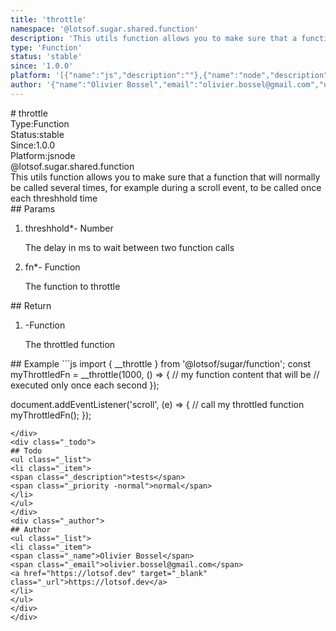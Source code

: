```yaml
---
title: 'throttle'
namespace: '@lotsof.sugar.shared.function'
description: 'This utils function allows you to make sure that a function that will normally be called several times, for example during a scroll event, to be called once each threshhold time'
type: 'Function'
status: 'stable'
since: '1.0.0'
platform: '[{"name":"js","description":""},{"name":"node","description":""}]'
author: '{"name":"Olivier Bossel","email":"olivier.bossel@gmail.com","url":"https://lotsof.dev"}'
---
```

<div class="docmap-mdx">
# throttle
<div class="_metas">
<div class="_type"><span class="_type-label">Type:</span><span class="_type-value">Function</span></div>
<div class="_status"><span class="_status-label">Status:</span><span class="_status-value -stable">stable</span></div>
<div class="_since"><span class="_since-label">Since:</span><span class="_since-value">1.0.0</span></div>
<div class="_platform"><span class="_platform-label">Platform:</span><span class="_platform-value -js">js</span><span class="_platform-value -node">node</span></div>
</div>
<div class="_namespace">@lotsof.sugar.shared.function</div>
<div class="_description typo-lead typo-format">
This utils function allows you to make sure that a function that will normally be called
several times, for example during a scroll event, to be called once each threshhold time
</div>
<div class="_params">
## Params
<ol class="_list">
<li class="_item">
<span class="_name">threshhold<span class="_required">*</span></span><span class="_default">-</span> <span class="_type">Number</span>
<p class="_description">The delay in ms to wait between two function calls</p>
</li>
<li class="_item">
<span class="_name">fn<span class="_required">*</span></span><span class="_default">-</span> <span class="_type">Function</span>
<p class="_description">The function to throttle</p>
</li>
</ol>
</div>
<div class="_return">
## Return
<ol class="_list">
<li class="_item">
<span class="_default">-</span><span class="_type">Function</span>
<p class="_description">The throttled function</p>
</li>
</ol>
</div>
<div class="_examples">
## Example
```js
import { __throttle } from '@lotsof/sugar/function';
const myThrottledFn = __throttle(1000, () => {
		// my function content that will be
		// executed only once each second
});

document.addEventListener('scroll', (e) => {
		// call my throttled function
		myThrottledFn();
});
```
</div>
<div class="_todo">
## Todo
<ul class="_list">
<li class="_item">
<span class="_description">tests</span>
<span class="_priority -normal">normal</span>
</li>
</ul>
</div>
<div class="_author">
## Author
<ul class="_list">
<li class="_item">
<span class="_name">Olivier Bossel</span>
<span class="_email">olivier.bossel@gmail.com</span>
<a href="https://lotsof.dev" target="_blank" class="_url">https://lotsof.dev</a>
</li>
</ul>
</div>
</div>